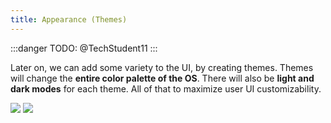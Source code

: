 ```yaml
---
title: Appearance (Themes)
---
```


:::danger
TODO: @TechStudent11
:::

Later on, we can add some variety to the UI, by creating themes. Themes will change the **entire color palette of the OS**. There will also be **light and dark modes** for each theme. All of that to maximize user UI customizability.

<img src="/img/themes-1.png" />
<img src="/img/themes-2.png" />
